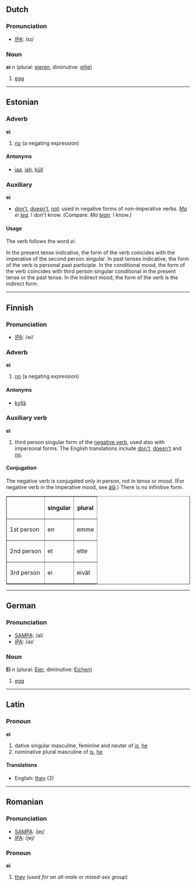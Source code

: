 ==Dutch==

===Pronunciation===
*[[w:IPA|IPA]]: /ɛɪ/

===Noun===
'''ei''' ''n'' (plural: [[eieren]], diminutive: [[eitje]])

#[[egg]]

----
==Estonian==

===Adverb===
'''ei'''
#[[no]] (a negating expression)

====Antonyms====

*[[jaa]], [[jah]], [[küll]]

===Auxiliary===
'''ei'''

*[[don't]], [[doesn't]], [[not]]: used in negative forms of non-imperative verbs. ''[[Ma]] ei [[tea]].'' I don't know. (Compare: ''Ma [[tean]].'' I know.)

====Usage====
The verb follows the word ''ei''. 

In the present tense indicative, the form of the verb coincides with the imperative of the second person singular. In past tenses indicative, the form of the verb is personal past participle. In the conditional mood, the form of the verb coincides with third person singular conditional in the present tense or the past tense. In the indirect mood, the form of the verb is the indirect form.

----

==Finnish==

===Pronunciation===
*[[w:IPA|IPA]]: /ei/

===Adverb===
'''ei'''
#[[no]] (a negating expression)

====Antonyms====
*[[kyllä]]

===Auxiliary verb===
'''ei'''

#third person singular form of the [[negative verb]], used also with impersonal forms. The English translations include [[don't]], [[doesn't]] and [[no#English|no]].

====Conjugation====
The negative verb is conjugated only in person, not in tense or mood. (For negative verb in the imperative mood, see [[älä]].) There is no infinitive form.
<table border="1">
<tr><th>&nbsp;    </th><th>singular</th><th>plural</th></tr>
<tr><td>1st person</td><td>en      </td><td>emme  </td></tr>
<tr><td>2nd person</td><td>et      </td><td>ette  </td></tr>
<tr><td>3rd person</td><td>ei      </td><td>eivät </td></tr>
</table>

----

==German==
===Pronunciation===
*[[w:SAMPA|SAMPA]]: /aI/
*[[w:IPA|IPA]]: /aɪ/

===Noun===
'''Ei''' ''n'' (plural: [[Eier]], diminutive: [[Eichen]])

#[[egg]]

----
==Latin==
===Pronoun===
'''ei'''

#dative singular masculine, feminine and neuter of [[is]], [[he]]
#nominative plural masculine of [[is]], [[he]]
====Translations====
*English: [[they]] (2)
----
==Romanian==
===Pronunciation===
*[[w:SAMPA|SAMPA]]: /jej/
*[[w:IPA|IPA]]: /jej/

===Pronoun===
'''ei'''

# [[they]] (''used for an all-male or mixed-sex group'')